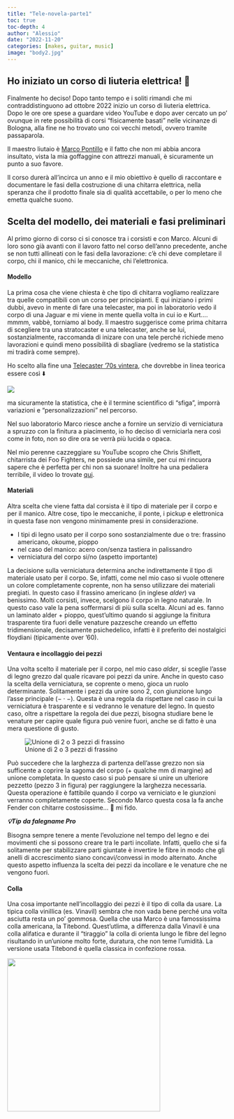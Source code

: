 ```yaml
---
title: "Tele-novela-parte1"
toc: true
toc-depth: 4
author: "Alessio"
date: "2022-11-20"
categories: [makes, guitar, music]
image: "body2.jpg"
---
```


## Ho iniziato un corso di liuteria elettrica! 🎸

Finalmente ho deciso! Dopo tanto tempo e i soliti rimandi che mi contraddistinguono ad ottobre 2022 inizio un corso di liuteria elettrica. Dopo le ore ore spese a guardare video YouTube e dopo aver cercato un po' ovunque in rete possibilità di corsi "fisicamente basati" nelle vicinanze di Bologna, alla fine ne ho trovato uno coi vecchi metodi, ovvero tramite passaparola.

Il maestro liutaio è [Marco Pontillo](https://www.liuteriamarcopontillo.com/home "liutaio") e il fatto che non mi abbia ancora insultato, vista la mia goffaggine con attrezzi manuali, è sicuramente un punto a suo favore.

Il corso durerà all'incirca un anno e il mio obiettivo è quello di raccontare e documentare le fasi della costruzione di una chitarra elettrica, nella speranza che il prodotto finale sia di qualità accettabile, o per lo meno che emetta qualche suono.

## Scelta del modello, dei materiali e fasi preliminari

Al primo giorno di corso ci si conosce tra i corsisti e con Marco. Alcuni di loro sono già avanti con il lavoro fatto nel corso dell'anno precedente, anche se non tutti allineati con le fasi della lavorazione: c'è chi deve completare il corpo, chi il manico, chi le meccaniche, chi l'elettronica.

#### Modello

La prima cosa che viene chiesta è che tipo di chitarra vogliamo realizzare tra quelle compatibili con un corso per principianti. E qui iniziano i primi dubbi, avevo in mente di fare una telecaster, ma poi in laboratorio vedo il corpo di una Jaguar e mi viene in mente quella volta in cui io e Kurt.... mmmm, vabbè, torniamo al body. Il maestro suggerisce come prima chitarra di scegliere tra una stratocaster e una telecaster, anche se lui, sostanzialmente, raccomanda di inizare con una tele perché richiede meno lavorazioni e quindi meno possibilità di sbagliare (vedremo se la statistica mi tradirà come sempre).

Ho scelto alla fine una [Telecaster '70s vintera](https://www.fender.com/it-IT/electric-guitars/telecaster/vintera-70s-telecaster-custom/0149722306.html), che dovrebbe in linea teorica essere così ⬇️

![](images/paste-81B62275.png)

ma sicuramente la statistica, che è il termine scientifico di "sfiga", imporrà variazioni e "personalizzazioni" nel percorso.

Nel suo laboratorio Marco riesce anche a fornire un servizio di verniciatura a spruzzo con la finitura a piacimento, io ho deciso di verniciarla nera così come in foto, non so dire ora se verrà più lucida o opaca.

Nel mio perenne cazzeggiare su YouTube scopro che Chris Shiflett, chitarrista dei Foo Fighters, ne possiede una simile, per cui mi rincuora sapere che è perfetta per chi non sa suonare! Inoltre ha una pedaliera terribile, il video lo trovate [qui](https://www.youtube.com/watch?v=7JbRoF2g7Fg "shiflett").

#### Materiali

Altra scelta che viene fatta dal corsista è il tipo di materiale per il corpo e per il manico. Altre cose, tipo le meccaniche, il ponte, i pickup e elettronica in questa fase non vengono minimamente presi in considerazione.

-   I tipi di legno usato per il corpo sono sostanzialmente due o tre: frassino americano, okoume, pioppo
-   nel caso del manico: acero con/senza tastiera in palissandro
-   verniciatura del corpo si/no (aspetto importante)

La decisione sulla verniciatura determina anche indirettamente il tipo di materiale usato per il corpo. Se, infatti, come nel mio caso si vuole ottenere un colore completamente coprente, non ha senso utilizzare dei materiali pregiati. In questo caso il frassino americano (in inglese *alder*) va benissimo. Molti corsisti, invece, scelgono il corpo in legno naturale. In questo caso vale la pena soffermarsi di più sulla scelta. Alcuni ad es. fanno un laminato alder + pioppo, quest'ultimo quando si aggiunge la finitura trasparente tira fuori delle venature pazzesche creando un effetto tridimensionale, decisamente psichedelico, infatti è il preferito dei nostalgici floydiani (tipicamente over '60).

#### Ventaura e incollaggio dei pezzi

Una volta scelto il materiale per il corpo, nel mio caso *alder*, si sceglie l'asse di legno grezzo dal quale ricavare poi pezzi da unire. Anche in questo caso la scelta della verniciatura, se coprente o meno, gioca un ruolo determinante. Solitamente i pezzi da unire sono 2, con giunzione lungo l'asse principale ($- \cdot -$). Questa è una regola da rispettare nel caso in cui la verniciatura è trasparente e si vedranno le venature del legno. In questo caso, oltre a rispettare la regola dei due pezzi, bisogna studiare bene le venature per capire quale figura può venire fuori, anche se di fatto è una mera questione di gusto.

![Unione di 2 o 3 pezzi di frassino](images/paste-24274CA5.png)

Può succedere che la larghezza di partenza dell'asse grezzo non sia sufficente a coprire la sagoma del corpo (+ qualche mm di margine) ad unione completata. In questo caso si può pensare si unire un ulteriore pezzetto (pezzo 3 in figura) per raggiungere la larghezza necessaria. Questa operazione è fattibile quando il corpo va verniciato e le giunzioni verranno completamente coperte. Secondo Marco questa cosa la fa anche Fender con chitarre costosissime... 🤷 mi fido.

***💡Tip*** ***da falegname Pro***

Bisogna sempre tenere a mente l'evoluzione nel tempo del legno e dei movimenti che si possono creare tra le parti incollate. Infatti, quello che si fa solitamente per stabilizzare parti giuntate è invertire le fibre in modo che gli anelli di accrescimento siano concavi/convessi in modo alternato. Anche questo aspetto influenza la scelta dei pezzi da incollare e le venature che ne vengono fuori.

#### Colla

Una cosa importante nell'incollaggio dei pezzi è il tipo di colla da usare. La tipica colla vinillica (es. Vinavil) sembra che non vada bene perché una volta asciutta resta un po' gommosa. Quella che usa Marco è una famossissima colla americana, la Titebond. Quest'utlima, a differenza dalla Vinavil è una colla alifatica e durante il "tiraggio" la colla di orienta lungo le fibre del legno risultando in un'unione molto forte, duratura, che non teme l'umidità. La versione usata Titebond è quella classica in confezione rossa.

![](images/paste-E8B226BE.png){width="350"}
